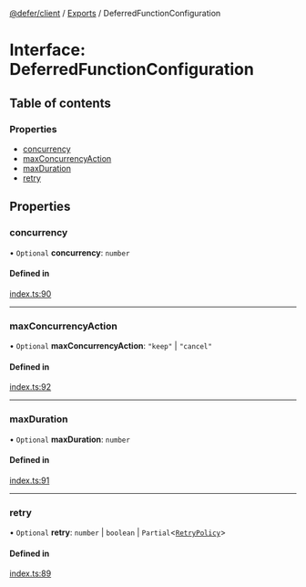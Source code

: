 [@defer/client](../README.md) / [Exports](../modules.md) / DeferredFunctionConfiguration

# Interface: DeferredFunctionConfiguration

## Table of contents

### Properties

- [concurrency](DeferredFunctionConfiguration.md#concurrency)
- [maxConcurrencyAction](DeferredFunctionConfiguration.md#maxconcurrencyaction)
- [maxDuration](DeferredFunctionConfiguration.md#maxduration)
- [retry](DeferredFunctionConfiguration.md#retry)

## Properties

### concurrency

• `Optional` **concurrency**: `number`

#### Defined in

[index.ts:90](https://github.com/defer-run/defer.client/blob/d04a692/src/index.ts#L90)

___

### maxConcurrencyAction

• `Optional` **maxConcurrencyAction**: ``"keep"`` \| ``"cancel"``

#### Defined in

[index.ts:92](https://github.com/defer-run/defer.client/blob/d04a692/src/index.ts#L92)

___

### maxDuration

• `Optional` **maxDuration**: `number`

#### Defined in

[index.ts:91](https://github.com/defer-run/defer.client/blob/d04a692/src/index.ts#L91)

___

### retry

• `Optional` **retry**: `number` \| `boolean` \| `Partial`\<[`RetryPolicy`](RetryPolicy.md)\>

#### Defined in

[index.ts:89](https://github.com/defer-run/defer.client/blob/d04a692/src/index.ts#L89)
